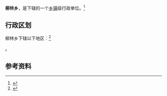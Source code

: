 {{中国乡级行政区|42/03/23/207/000}}

'''柳林乡'''，是{{PRC admin/fullname|42/03/23/207/000|3}}下辖的一个[[乡镇|乡镇]]级行政单位。<ref>{{PRC admin/ref sgc|{{PRC admin/parent|42/03/23/207/000}}}}</ref>

== 行政区划 ==

柳林乡下辖以下地区：<ref>{{PRC admin/ref sgc|42/03/23/207/000}}</ref>

{{PRC admin/children|42/03/23/207/000}}。

== 参考资料 ==

{{reflist}}

{{行政区划小作品}}
{{PRC admin/navcat|42/03/23/207/000}}